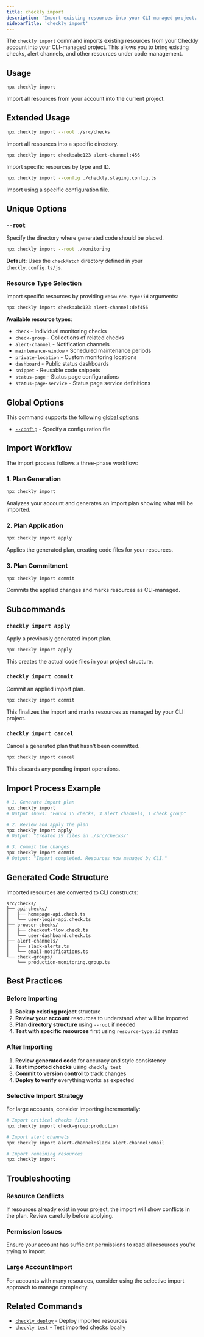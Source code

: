 ```yaml
---
title: checkly import
description: 'Import existing resources into your CLI-managed project.'
sidebarTitle: 'checkly import'
---
```


The `checkly import` command imports existing resources from your Checkly account into your CLI-managed project. This allows you to bring existing checks, alert channels, and other resources under code management.

## Usage

```bash
npx checkly import
```

Import all resources from your account into the current project.

## Extended Usage

```bash
npx checkly import --root ./src/checks
```
Import all resources into a specific directory.

```bash
npx checkly import check:abc123 alert-channel:456
```
Import specific resources by type and ID.

```bash
npx checkly import --config ./checkly.staging.config.ts
```
Import using a specific configuration file.

## Unique Options

### `--root`
Specify the directory where generated code should be placed.

```bash
npx checkly import --root ./monitoring
```

**Default**: Uses the `checkMatch` directory defined in your `checkly.config.ts/js`.

### Resource Type Selection
Import specific resources by providing `resource-type:id` arguments:

```bash
npx checkly import check:abc123 alert-channel:def456
```

**Available resource types**:
- `check` - Individual monitoring checks
- `check-group` - Collections of related checks  
- `alert-channel` - Notification channels
- `maintenance-window` - Scheduled maintenance periods
- `private-location` - Custom monitoring locations
- `dashboard` - Public status dashboards
- `snippet` - Reusable code snippets
- `status-page` - Status page configurations
- `status-page-service` - Status page service definitions

## Global Options

This command supports the following [global options](/cli-reference/global-options):

- [`--config`](/cli-reference/global-options#config-or-c) - Specify a configuration file

## Import Workflow

The import process follows a three-phase workflow:

### 1. Plan Generation
```bash
npx checkly import
```
Analyzes your account and generates an import plan showing what will be imported.

### 2. Plan Application  
```bash
npx checkly import apply
```
Applies the generated plan, creating code files for your resources.

### 3. Plan Commitment
```bash
npx checkly import commit  
```
Commits the applied changes and marks resources as CLI-managed.

## Subcommands

### `checkly import apply`
Apply a previously generated import plan.

```bash
npx checkly import apply
```

This creates the actual code files in your project structure.

### `checkly import commit`
Commit an applied import plan.

```bash
npx checkly import commit
```

This finalizes the import and marks resources as managed by your CLI project.

### `checkly import cancel`
Cancel a generated plan that hasn't been committed.

```bash
npx checkly import cancel
```

This discards any pending import operations.

## Import Process Example

```bash
# 1. Generate import plan
npx checkly import
# Output shows: "Found 15 checks, 3 alert channels, 1 check group"

# 2. Review and apply the plan
npx checkly import apply
# Output: "Created 19 files in ./src/checks/"

# 3. Commit the changes
npx checkly import commit
# Output: "Import completed. Resources now managed by CLI."
```

## Generated Code Structure

Imported resources are converted to CLI constructs:

```
src/checks/
├── api-checks/
│   ├── homepage-api.check.ts
│   └── user-login-api.check.ts
├── browser-checks/
│   ├── checkout-flow.check.ts
│   └── user-dashboard.check.ts
├── alert-channels/
│   ├── slack-alerts.ts
│   └── email-notifications.ts
└── check-groups/
    └── production-monitoring.group.ts
```

## Best Practices

### Before Importing
1. **Backup existing project** structure
2. **Review your account** resources to understand what will be imported
3. **Plan directory structure** using `--root` if needed
4. **Test with specific resources** first using `resource-type:id` syntax

### After Importing
1. **Review generated code** for accuracy and style consistency
2. **Test imported checks** using `checkly test`
3. **Commit to version control** to track changes
4. **Deploy to verify** everything works as expected

### Selective Import Strategy
For large accounts, consider importing incrementally:

```bash
# Import critical checks first
npx checkly import check-group:production

# Import alert channels
npx checkly import alert-channel:slack alert-channel:email

# Import remaining resources
npx checkly import
```

## Troubleshooting

### Resource Conflicts
If resources already exist in your project, the import will show conflicts in the plan. Review carefully before applying.

### Permission Issues
Ensure your account has sufficient permissions to read all resources you're trying to import.

### Large Account Import
For accounts with many resources, consider using the selective import approach to manage complexity.

## Related Commands

- [`checkly deploy`](/cli-reference/deploy) - Deploy imported resources
- [`checkly test`](/cli-reference/test) - Test imported checks locally 
